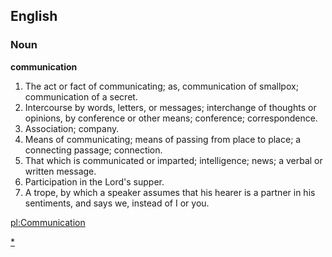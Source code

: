 ==English==

===Noun===

'''communication'''

#The act or fact of communicating; as, communication of smallpox; communication of a secret.
#Intercourse by words, letters, or messages; interchange of thoughts or opinions, by conference or other means; conference; correspondence.
#Association; company.
#Means of communicating; means of passing from place to place; a connecting passage; connection.
#That which is communicated or imparted; intelligence; news; a verbal or written message.
#Participation in the Lord's supper.
#A trope, by which a speaker assumes that his hearer is a partner in his sentiments, and says we, instead of I or you.

[[Category:Communication|*]]

[[pl:Communication]]